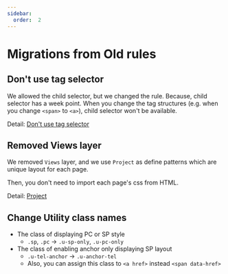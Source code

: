 ```yaml
---
sidebar:
  order:  2
---
```


# Migrations from Old rules

## Don't use tag selector

We allowed the child selector, but we changed the rule. Because, child selector has a week point. When you change the tag structures (e.g. when you change `<span>` to `<a>`), child selector won't be available.

Detail: [Don't use tag selector](/docs/html/methodologies/important/selector)

## Removed Views layer

We removed `Views` layer, and we use `Project` as define patterns which are unique layout for each page.

Then, you don't need to import each page's css from HTML.

Detail: [Project](/docs/html/methodologies/object/project)

## Change Utility class names

- The class of displaying PC or SP style
  - `.sp`, `.pc` -> `.u-sp-only`, `.u-pc-only`
- The class of enabling anchor only displaying SP layout
  - `.u-tel-anchor` -> `.u-anchor-tel`
  - Also, you can assign this class to `<a href>` instead `<span data-href>`
